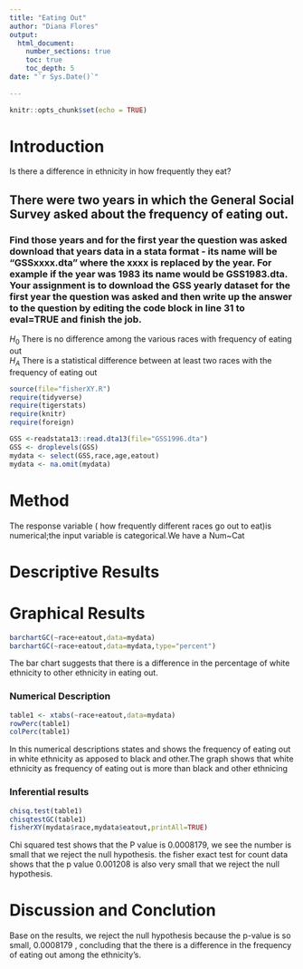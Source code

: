 ```yaml
---
title: "Eating Out"
author: "Diana Flores"
output: 
  html_document:
    number_sections: true
    toc: true
    toc_depth: 5
date: "`r Sys.Date()`"    
    
---
```


```r
knitr::opts_chunk$set(echo = TRUE)
```

# Introduction

Is there a difference in ethnicity in how frequently they eat?

## There were two years in which the General Social Survey asked about the frequency of eating out.
### Find those years and for the first year the question was asked download that years data in a stata format - its name will be "GSSxxxx.dta" where the xxxx is replaced by the year.  For example if the year was 1983 its name would be GSS1983.dta. Your assignment is to download the GSS yearly dataset for the first year the question was asked and then  write up the answer to the question by editing the  code block in line 31 to eval=TRUE and finish the job. 

$H_0$ There is no difference among the various races with frequency of eating out  
$H_A$ There is a statistical difference between at least two races with the frequency of eating out  


```r
source(file="fisherXY.R")
require(tidyverse)
require(tigerstats)
require(knitr)
require(foreign)
```
```r
GSS <-readstata13::read.dta13(file="GSS1996.dta")
GSS <- droplevels(GSS)
mydata <- select(GSS,race,age,eatout)
mydata <- na.omit(mydata)
```




# Method
The response variable ( how frequently different races go out to eat)is numerical;the input variable is categorical.We have a Num~Cat

# Descriptive Results

# Graphical Results 

```r
barchartGC(~race+eatout,data=mydata)
barchartGC(~race+eatout,data=mydata,type="percent")
```


The bar chart suggests that there is a difference in the percentage of white ethnicity to other ethnicity in eating out.

### Numerical Description 



```r
table1 <- xtabs(~race+eatout,data=mydata)
rowPerc(table1)
colPerc(table1)

```
In this numerical descriptions states and shows the frequency of eating out in white ethnicity as apposed to black and other.The graph shows that white ethnicity  as frequency of eating out is more than black and other ethnicing 

### Inferential results
```r
chisq.test(table1)
chisqtestGC(table1)
fisherXY(mydata$race,mydata$eatout,printAll=TRUE)
```

Chi squared test shows that the P value is 0.0008179, we see the number is small that we reject the null hypothesis.
the fisher exact test for count data shows that the p value 0.001208
is also very small that we reject the null hypothesis.

# Discussion and Conclution 


Base on the results, we reject the null hypothesis because the p-value is so small, 0.0008179 , concluding that the there is a difference in the frequency of eating out among the ethnicity's.

